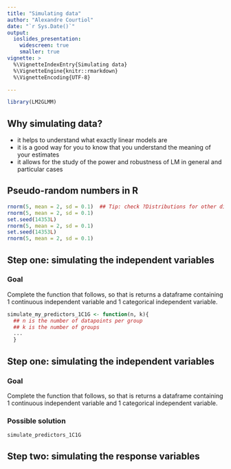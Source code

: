 ```yaml
---
title: "Simulating data"
author: "Alexandre Courtiol"
date: "`r Sys.Date()`"
output:
  ioslides_presentation:
    widescreen: true
    smaller: true
vignette: >
  %\VignetteIndexEntry{Simulating data}
  %\VignetteEngine{knitr::rmarkdown}
  %\VignetteEncoding{UTF-8}

---
```

```r
library(LM2GLMM)
```

## Why simulating data?
* it helps to understand what exactly linear models are
* it is a good way for you to know that you understand the meaning of your estimates
* it allows for the study of the power and robustness of LM in general and particular cases

## Pseudo-random numbers in R

```r
rnorm(5, mean = 2, sd = 0.1)  ## Tip: check ?Distributions for other distribution
rnorm(5, mean = 2, sd = 0.1)
set.seed(14353L)
rnorm(5, mean = 2, sd = 0.1)
set.seed(14353L)
rnorm(5, mean = 2, sd = 0.1)
```

## Step one: simulating the independent variables

### Goal
Complete the function that follows, so that is returns a dataframe containing
1 continuous independent variable and 1 categorical independent variable.

```r
simulate_my_predictors_1C1G <- function(n, k){
  ## n is the number of datapoints per group
  ## k is the number of groups
  ...
  }
```

## Step one: simulating the independent variables

### Goal
Complete the function that follows, so that is returns a dataframe containing
1 continuous independent variable and 1 categorical independent variable.

### Possible solution
```r
simulate_predictors_1C1G
```

## Step two: simulating the response variables
